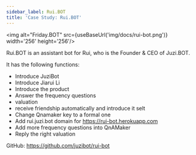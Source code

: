 ```yaml
---
sidebar_label: Rui.BOT
title: 'Case Study: Rui.BOT'
---
```


<!-- case study - Shows how users successfully employed this technology in the real world. -->


<img alt="Friday.BOT" src={useBaseUrl('img/docs/rui-bot.png')} width='256' height='256'/>

Rui.BOT is an assistant bot for Rui, who is the  Founder & CEO of Juzi.BOT.

It has the following functions:

- Introduce JuziBot
- Introduce Jiarui Li
- Introduce the product
- Answer the frequency questions
- valuation
-  receive friendship automatically and introduce it selt
- Change Qnamaker key to a formal one
- Add rui.juzi.bot domain for https://rui-bot.herokuapp.com
- Add more frequency questions into QnAMaker
- Reply the right valuation

GitHub: <https://github.com/juzibot/rui-bot>
